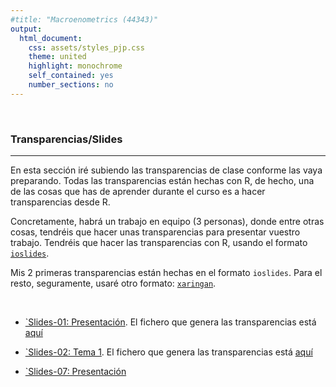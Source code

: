 ```yaml
---
#title: "Macroenometrics (44343)"
output:
  html_document:
    css: assets/styles_pjp.css
    theme: united
    highlight: monochrome 
    self_contained: yes
    number_sections: no
---
```


<br>

### Transparencias/Slides

-------------------

En esta sección iré subiendo las transparencias de clase conforme las vaya preparando. Todas las transparencias están hechas con R, de hecho, una de las cosas que has de aprender durante el curso es a hacer transparencias desde R. 

Concretamente, habrá un trabajo en equipo (3 personas), donde entre otras cosas, tendréis que hacer unas transparencias para presentar vuestro trabajo. Tendréis que hacer las transparencias con R, usando el formato [`ioslides`](https://bookdown.org/yihui/rmarkdown/ioslides-presentation.html){target="_blank"}. 

Mis 2 primeras transparencias están hechas en el formato `ioslides`. Para el resto, seguramente, usaré otro formato: [`xaringan`](https://bookdown.org/yihui/rmarkdown/xaringan.html){target="_blank"}.

<br>

- [`Slides-01: Presentación](./slides/ss_01_presentacion-curso.html){target="_blank"}. El fichero que genera las transparencias está [aquí](./slides/ss_01_presentacion-curso.Rmd)


- [`Slides-02: Tema 1](./slides/ss_02_tema-1.html){target="_blank"}. El fichero que genera las transparencias está [aquí](./slides/ss_02_tema-1.Rmd)



- [`Slides-07: Presentación](./slides/07/JRom_using_blogdown.html){target="_blank"}


<br><br>
